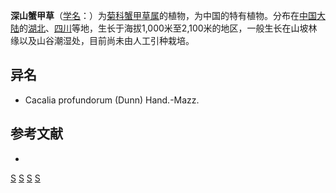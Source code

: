 {{Speciesbox
| name = 深山蟹甲草
| status = 
| status_system = 
| image =
| genus = Parasenecio
| species = profundorum
| authority = (Dunn) [[陈艺林|Y. L. Chen]]
}}

'''深山蟹甲草'''（[[学名|学名]]：{{lang|la|''Parasenecio profundorum''}}）为[[菊科|菊科]][[蟹甲草属|蟹甲草属]]的植物，为中国的特有植物。分布在[[中国大陆|中国大陆]]的[[湖北|湖北]]、[[四川|四川]]等地，生长于海拔1,000米至2,100米的地区，一般生长在山坡林缘以及山谷潮湿处，目前尚未由人工引种栽培。

== 异名 ==
* Cacalia profundorum (Dunn) Hand.-Mazz.

== 参考文献 ==
<div class="references-small">
* {{cite web| url =http://www.bioinfo.cn/db05/KmzwSpecies.php?action=view&id=4453| title =深山蟹甲草| work =《中国高等植物数据库全库》| publisher =中国科学院微生物研究所| author =昆明植物研究所| accessdate =2009-02-25| deadurl =yes| archiveurl =https://web.archive.org/web/20160305022628/http://www.bioinfo.cn/db05/KmzwSpecies.php?action=view&id=4453| archivedate =2016-03-05}}
</div>
{{Taxonbar|from=Q11153208}}

[[Category:蟹甲草属|S]]
[[Category:中國特有植物|S]]
[[Category:湖北植物|S]]
[[Category:四川植物|S]]
